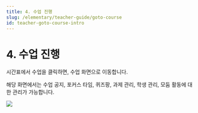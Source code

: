 ```yaml
---
title: 4. 수업 진행
slug: /elementary/teacher-guide/goto-course
id: teacher-goto-course-intro
---
```



# 4. 수업 진행

시간표에서 수업을 클릭하면, 수업 화면으로 이동합니다.

해당 화면에서는 수업 공지, 포커스 타임, 퀴즈팡, 과제 관리, 학생 관리, 모둠 활동에 대한 관리가 가능합니다.

<Image src="/img/kr/elementary/teacher/04-00.jpg" size="lg" />
